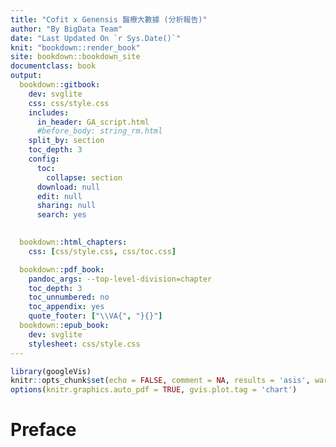 ```yaml
---
title: "Cofit x Genensis 醫療大數據 (分析報告)"
author: "By BigData Team"
date: "Last Updated On `r Sys.Date()`"
knit: "bookdown::render_book"
site: bookdown::bookdown_site
documentclass: book
output:
  bookdown::gitbook:
    dev: svglite
    css: css/style.css
    includes:
      in_header: GA_script.html
      #before_body: string_rm.html
    split_by: section
    toc_depth: 3
    config:
      toc:
        collapse: section
      download: null
      edit: null
      sharing: null
      search: yes
    

  bookdown::html_chapters:
    css: [css/style.css, css/toc.css]

  bookdown::pdf_book:
    pandoc_args: --top-level-division=chapter
    toc_depth: 3
    toc_unnumbered: no
    toc_appendix: yes
    quote_footer: ["\\VA{", "}{}"]
  bookdown::epub_book:
    dev: svglite
    stylesheet: css/style.css
---
```


```r
library(googleVis)
knitr::opts_chunk$set(echo = FALSE, comment = NA, results = 'asis', warning = FALSE)
options(knitr.graphics.auto_pdf = TRUE, gvis.plot.tag = 'chart')

```

# Preface {#index .unnumbered}

<!-- Introduction context...(editing) -->

<!-- #### Disclaimer {.unnumbered} -->

<!-- The information in this report is provided ...(editing). -->

